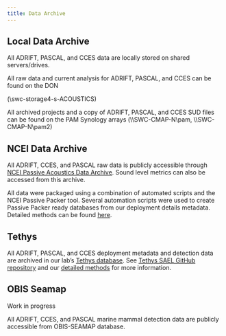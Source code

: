 ```yaml
---
title: Data Archive
---
```


## Local Data Archive

All ADRIFT, PASCAL, and CCES data are locally stored on shared servers/drives.

All raw data and current analysis for ADRIFT, PASCAL, and CCES can be found on the DON

(\\swc-storage4-s\MMTD-ACOUSTICS)

All archived projects and a copy of ADRIFT, PASCAL, and CCES SUD files can be found on the PAM Synology arrays (\\\\SWC-CMAP-N\\pam, \\\\SWC-CMAP-N\\pam2)

## NCEI Data Archive

All ADRIFT, CCES, and PASCAL raw data is publicly accessible through [NCEI Passive Acoustics Data Archive](https://www.ncei.noaa.gov/products/passive-acoustic-data). Sound level metrics can also be accessed from this archive.

All data were packaged using a combination of automated scripts and the NCEI Passive Packer tool. Several automation scripts were used to create Passive Packer ready databases from our deployment details metadata. Detailed methods can be found [here](https://sael-swfsc.github.io/adrift-analysis-methods/content/DataArchive/NCEI.html).

## Tethys

All ADRIFT, PASCAL, and CCES deployment metadata and detection data are archived in our lab's [Tethys database](https://tethys.sdsu.edu/). See [Tethys SAEL GitHub repository](https://github.com/asimonis/TethysSAEL) and our [detailed methods](https://sael-swfsc.github.io/adrift-analysis-methods/content/DataArchive/TethysDeployments.html) for more information.

## OBIS Seamap

Work in progress

All ADRIFT, CCES, and PASCAL marine mammal detection data are publicly accessible from OBIS-SEAMAP database.
